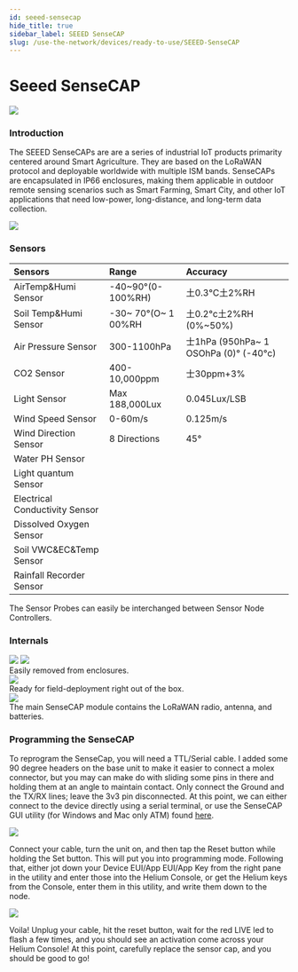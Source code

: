 ```yaml
---
id: seeed-sensecap
hide_title: true
sidebar_label: SEEED SenseCAP
slug: /use-the-network/devices/ready-to-use/SEEED-SenseCAP
---
```



# Seeed SenseCAP

<div style={{textAlign: 'center'}}>
<img src={useBaseUrl('img/devices/ready-to-use/seeed-sensecap001.png')} />
</div>

### Introduction
The SEEED SenseCAPs are are a series of industrial IoT products primarity centered around Smart Agriculture. They are based on the LoRaWAN protocol and deployable worldwide with multiple ISM bands. SenseCAPs are encapsulated in IP66 enclosures, making them applicable in outdoor remote sensing scenarios such as Smart Farming, Smart City, and other IoT applications that need low-power, long-distance, and long-term data collection.

<div style={{textAlign: 'center'}}>
<img src={useBaseUrl('img/devices/ready-to-use/seeed-sensecap002.png')} />
</div>

### Sensors
| Sensors | Range | Accuracy |
| :--- | :--- | :--- |
| AirTemp&Humi Sensor | -40~90°\(0-100%RH\) | 土0.3°C土2%RH |
| Soil Temp&Humi Sensor | -30~ 70°\(O~ 1 00%RH | 土0.2°c土2%RH \(0%~50%\) |
| Air Pressure Sensor | 300-1100hPa | 士1hPa \(950hPa~ 1 OSOhPa \(0\)° \(-40°c\) |
| CO2 Sensor | 400-10,000ppm | 士30ppm+3% |
| Light Sensor | Max 188,000Lux | 0.045Lux/LSB |
| Wind Speed Sensor | 0-60m/s | 0.125m/s |
| Wind Direction Sensor | 8 Directions | 45° |
| Water PH Sensor |  |  |
| Light quantum Sensor |  |  |
| Electrical Conductivity Sensor |  |  |
| Dissolved Oxygen Sensor |  |  |
| Soil VWC&EC&Temp Sensor |  |  |
| Rainfall Recorder Sensor |  |  |

<div style={{textAlign: 'center'}}>
The Sensor Probes can easily be interchanged between Sensor Node Controllers.
</div>

### Internals
<div style={{textAlign: 'center'}}>
<img src={useBaseUrl('img/devices/ready-to-use/seeed-sensecap003.png')} />
<img src={useBaseUrl('img/devices/ready-to-use/seeed-sensecap004.png')} />
</div>

<div style={{textAlign: 'center'}}>
Easily removed from enclosures.
</div>

<div style={{textAlign: 'center'}}>
<img src={useBaseUrl('img/devices/ready-to-use/seeed-sensecap005.png')} />
</div>

<div style={{textAlign: 'center'}}>
Ready for field-deployment right out of the box.
</div>

<div style={{textAlign: 'center'}}>
<img src={useBaseUrl('img/devices/ready-to-use/seeed-sensecap006.png')} />
</div>

<div style={{textAlign: 'center'}}>
The main SenseCAP module contains the LoRaWAN radio, antenna, and batteries.
</div>

### Programming the SenseCAP
To reprogram the SenseCap, you will need a TTL/Serial cable. I added some 90 degree headers on the base unit to make it easier to connect a molex connector, but you may can make do with sliding some pins in there and holding them at an angle to maintain contact.
Only connect the Ground and the TX/RX lines; leave the 3v3 pin disconnected.
At this point, we can either connect to the device directly using a serial terminal, or use the SenseCAP GUI utility \(for Windows and Mac only ATM\) found [here](https://github.com/Seeed-Solution/SenseCAP-Node-Configuration-Tool).

<div style={{textAlign: 'center'}}>
<img src={useBaseUrl('img/devices/ready-to-use/seeed-sensecap007.png')} />
</div>

Connect your cable, turn the unit on, and then tap the Reset button while holding the Set button. This will put you into programming mode.
Following that, either jot down your Device EUI/App EUI/App Key from the right pane in the utility and enter those into the Helium Console, or get the Helium keys from the Console, enter them in this utility, and write them down to the node.

<div style={{textAlign: 'center'}}>
<img src={useBaseUrl('img/devices/ready-to-use/seeed-sensecap008.png')} />
</div>

Voila!
Unplug your cable, hit the reset button, wait for the red LIVE led to flash a few times, and you should see an activation come across your Helium Console! At this point, carefully replace the sensor cap, and you should be good to go!

